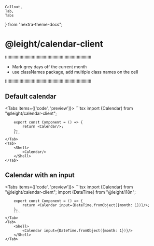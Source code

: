     Callout,
    Tab,
    Tabs
} from "nextra-theme-docs";

# @leight/calendar-client

<Callout>
!!!!!!!!!!!!!!!!!!!!!!!!!!!!!!!!!!!!!!!!!!!!!!!!!!!!!!!!!!!!!!!!!!!!!!!

- Mark grey days off the current month
- use classNames package, add multiple class names on the cell

!!!!!!!!!!!!!!!!!!!!!!!!!!!!!!!!!!!!!!!!!!!!!!!!!!!!!!!!!!!!!!!!!!!!!!!
</Callout>

## Default calendar

<Tabs items={['code', 'preview']}>
    <Tab>
        ```tsx
        import {Calendar} from "@leight/calendar-client";

        export const Component = () => {
            return <Calendar/>;
        };
        ```
    </Tab>
    <Tab>
        <Shell>
            <Calendar/>
        </Shell>
    </Tab>
</Tabs>

## Calendar with an input

<Tabs items={['code', 'preview']}>
    <Tab>
        ```tsx
        import {Calendar} from "@leight/calendar-client";
        import {DateTime} from "@leight/i18n";

        export const Component = () => {
            return <Calendar input={DateTime.fromObject({month: 1})}/>;
        };
        ```
    </Tab>
    <Tab>
        <Shell>
            <Calendar input={DateTime.fromObject({month: 1})}/>
        </Shell>
    </Tab>
</Tabs>
